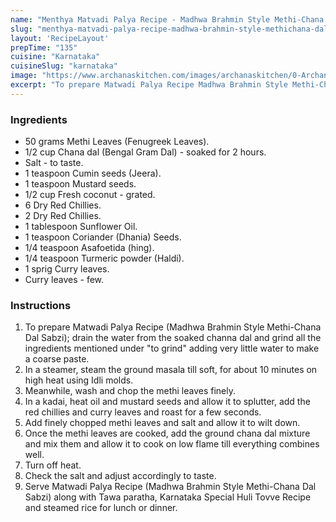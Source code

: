 ---
name: "Menthya Matvadi Palya Recipe - Madhwa Brahmin Style Methi-Chana Dal Sabzi"
slug: "menthya-matvadi-palya-recipe-madhwa-brahmin-style-methichana-dal-sabzi"
layout: 'RecipeLayout'
prepTime: "135"
cuisine: "Karnataka"
cuisineSlug: "karnataka"
image: "https://www.archanaskitchen.com/images/archanaskitchen/0-Archanas-Kitchen-Recipes/2017/19-Jan/Menthya_Matvadi_Palya_Recipe_Madhwa_Brahmin_Style_Methi-Chana_Dal_Sabzi-3.jpg"
excerpt: "To prepare Matwadi Palya Recipe Madhwa Brahmin Style Methi-Chana Dal Sabzi; drain the water from the soaked channa dal and grind all the ingredients mentioned under to grind adding very little water to make a coarse paste"
---

### Ingredients

- 50 grams Methi Leaves (Fenugreek Leaves).
- 1/2 cup Chana dal (Bengal Gram Dal) - soaked for 2 hours.
- Salt - to taste.
- 1 teaspoon Cumin seeds (Jeera).
- 1 teaspoon Mustard seeds.
- 1/2 cup Fresh coconut - grated.
- 6 Dry Red Chillies.
- 2 Dry Red Chillies.
- 1 tablespoon Sunflower Oil.
- 1 teaspoon Coriander (Dhania) Seeds.
- 1/4 teaspoon Asafoetida (hing).
- 1/4 teaspoon Turmeric powder (Haldi).
- 1 sprig Curry leaves.
- Curry leaves - few.

### Instructions

1. To prepare Matwadi Palya Recipe (Madhwa Brahmin Style Methi-Chana Dal Sabzi); drain the water from the soaked channa dal and grind all the ingredients mentioned under "to grind" adding very little water to make a coarse paste.
1. In a steamer, steam the ground masala till soft, for about 10 minutes on high heat using Idli molds.
1. Meanwhile, wash and chop the methi leaves finely.
1. In a kadai, heat oil and mustard seeds and allow it to splutter, add the red chillies and curry leaves and roast for a few seconds.
1. Add finely chopped methi leaves and salt and allow it to wilt down.
1. Once the methi leaves are cooked, add the ground chana dal mixture and mix them and allow it to cook on low flame till everything combines well.
1. Turn off heat.
1. Check the salt and adjust accordingly to taste.
1. Serve Matwadi Palya Recipe (Madhwa Brahmin Style Methi-Chana Dal Sabzi) along with Tawa paratha, Karnataka Special Huli Tovve Recipe and steamed rice for lunch or dinner.
